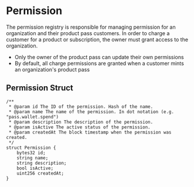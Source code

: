 # Permission

The permission registry is responsible for managing permission for an organization and their product pass customers. In order to charge a customer for a product or subscription, the owner must grant access to the organization.

- Only the owner of the product pass can update their own permissions
- By default, all charge permissions are granted when a customer mints an organization's product pass

## Permission Struct

```solidity
/**
 * @param id The ID of the permission. Hash of the name.
 * @param name The name of the permission. In dot notation (e.g. "pass.wallet.spend")
 * @param description The description of the permission.
 * @param isActive The active status of the permission.
 * @param createdAt The block timestamp when the permission was created.
 */
struct Permission {
    bytes32 id;
    string name;
    string description;
    bool isActive;
    uint256 createdAt;
}
```
